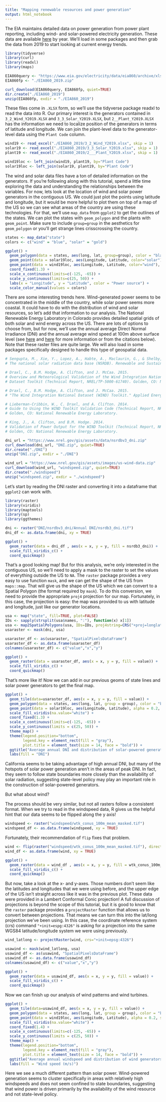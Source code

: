 ```yaml
---
title: "Mapping renewable resources and power generation"
output: html_notebook
---
```


The EIA maintains detailed data on power generation from power plant reporting, including wind- and solar-powered electricity generation. These data are available <a href="https://www.eia.gov/electricity/data/eia860/">here</a> by year. We'll load in some packages and then grab the data from 2019 to start looking at current energy trends.

```r
library(tidyverse)
library(curl)
library(readxl)
library(maps)
```


```r
EIA860query <- "https://www.eia.gov/electricity/data/eia860/archive/xls/eia8602019.zip"
EIA860fp <- "./EIA860_2019.zip"

curl_download(EIA860query, EIA860fp, quiet=TRUE)
dir.create("./EIA860_2019")
unzip(EIA860fp, exdir = "./EIA860_2019")
```


These files come in `.XLSX` form, so we'll use the tidyverse package readxl to read the data into R. Our primary interest is the generators contained in `3_2_Wind_Y2019.XLSX` and `3_3_Solar_Y2019.XLSX`, but `2__Plant_Y2019.XLSX` has the information we need to localize position of the generators in terms of latitude and longitude. We can join the plant-level data to the generator-level data using the `Plant Code` column.

```r
wind19 <- read_excel("./EIA860_2019/3_2_Wind_Y2019.xlsx", skip = 1)
solar19 <- read_excel("./EIA860_2019/3_3_Solar_Y2019.xlsx", skip = 1)
plant19 <- read_excel("./EIA860_2019/2___Plant_Y2019.xlsx", skip = 1)

wind19loc <- left_join(wind19, plant19, by="Plant Code")
solar19loc <- left_join(solar19, plant19, by="Plant Code")
```


The wind and solar data files have a ton of detailed information on the generators. If you're following along with this tutorial, spend a little time exploring the data and understanding the relationships between the variables. For now, lets look at the location of wind and solar power generators in the contiguous US. We could just plot the points using latitude and longitude, but it would be more helpful to plot them on top of a map of the US so we can see what areas of the country are using these technologies. For that, we'll use `map_data` from `ggplot2` to get the outlines of the states. We can plot the states with `geom_polygon` and the plants with `geom_point`. Make sure to include `group=group` in the aesthetics for `geom_polygon` or you'll get strange lines crisscrossing the country.

```r
states <- map_data("state")
colors <- c("wind" = "blue", "solar" = "gold")

ggplot() + 
  geom_polygon(data = states, aes(long, lat, group=group), color = "black", fill = "white") +
  geom_point(data = solar19loc, aes(Longitude, Latitude, color="solar"), alpha = 0.1) +
  geom_point(data = wind19loc, aes(Longitude, Latitude, color="wind"), alpha= 0.1) +
  coord_fixed(1.3) +
  scale_x_continuous(limits=c(-125, -65)) +
  scale_y_continuous(limits=c(25, 50)) +
  labs(x = "Longitude", y = "Latitude", color = "Power source") +
  scale_color_manual(values = colors)
```
There are some interesting trends here. Wind-generated power seems to be concentrated in the middle of the country, while solar power seems more coastal. It could have to do with the distribution of wind and solar resources, so let's add that information to our analysis. The National Renewable Energy Laboratory in Colorado provides detailed spatial grids of both solar and wind energy across the US. There are lots of options to choose from, but for now, we'll use the annual average Direct Normal Irradiance (DNI) and the annual average wind speed at 100m above surface level (see <a href="https://www.nrel.gov/gis/solar-resource-maps.html">here</a> and <a href="https://www.nrel.gov/gis/wind-resource-maps.html">here</a> for more information or from the citations below). Note that these raster files are quite large. We will also load in some packages specifically designed to handle this type of geospatial data.

```r
# Sengupta, M., Xie, Y., Lopez, A., Habte, A., Maclaurin, G., & Shelby, J. (2018). 
# The national solar radiation data base (NSRDB). Renewable and Sustainable Energy Reviews, 89, 51-60.

# Draxl, C., B.M. Hodge, A. Clifton, and J. McCaa. 2015. 
# Overview and Meteorological Validation of the Wind Integration National 
# Dataset Toolkit (Technical Report, NREL/TP-5000-61740). Golden, CO: National Renewable Energy Laboratory.

# Draxl, C., B.M. Hodge, A. Clifton, and J. McCaa. 2015. 
# "The Wind Integration National Dataset (WIND) Toolkit." Applied Energy 151: 355366.

# Lieberman-Cribbin, W., C. Draxl, and A. Clifton. 2014. 
# Guide to Using the WIND Toolkit Validation Code (Technical Report, NREL/TP-5000-62595). 
# Golden, CO: National Renewable Energy Laboratory.

# King, J., A. Clifton, and B.M. Hodge. 2014. 
# Validation of Power Output for the WIND Toolkit (Technical Report, NREL/TP-5D00-61714). 
# Golden, CO: National Renewable Energy Laboratory.

dni_url = "https://www.nrel.gov/gis/assets/data/nsrdbv3_dni.zip"
curl_download(dni_url, "DNI.zip", quiet=TRUE)
dir.create("./DNI")
unzip("DNI.zip", exdir = "./DNI")

wind_url = "https://www.nrel.gov/gis/assets/images/us-wind-data.zip"
curl_download(wind_url, "windspeed.zip", quiet=TRUE)
dir.create("./windspeed")
unzip("windspeed.zip", exdir = "./windspeed")
```

Let's start by reading the DNI raster and converting it into a dataframe that `ggplot2` can work with.

```r
library(raster)
library(viridis)
library(maptools)
library(sp)
library(ggthemes)

dni <- raster("DNI/nsrdbv3_dni/Annual DNI/nsrdb3_dni.tif")
dni_df <- as.data.frame(dni, xy = TRUE)

ggplot() +
  geom_raster(data = dni_df , aes(x = x, y = y, fill = nsrdb3_dni)) +
  scale_fill_viridis_c() +
  coord_quickmap()
```
That's a good looking map! But for this analysis, we're only interested in the contiguous US, so we'll need to apply a mask to the raster to set the values of everything outside the US to `NA`. The `raster` package provides a very easy to use function `mask`, and we can get the shape of the US from `maps::map`. That will give us the shape of the US which we can convert to a Spatial Polygon (the format required by `mask`). To do this conversion, we need to provide the appropriate `proj4` projection for our map. Fortunately, in this case, the projection is easy: the map was provided to us with latitude and longitude, just like our generator locations.

```r
usa <- map("state", fill=TRUE, plot=FALSE)
IDs <- sapply(strsplit(usa$names, ":"), function(x) x[1])
usa <- map2SpatialPolygons(usa, IDs=IDs, proj4string=CRS("+proj=longlat +datum=WGS84"))
usaraster <- mask(dni, usa)

usaraster_df <- as(usaraster, "SpatialPixelsDataFrame")
usaraster_df <- as.data.frame(usaraster_df)
colnames(usaraster_df) <- c("value","x","y")

```

```r
ggplot() +
  geom_raster(data = usaraster_df, aes(x = x, y = y, fill = value)) +
  scale_fill_viridis_c() +
  coord_quickmap()
```
That's more like it! Now we can add in our previous geoms of state lines and solar power generators to get the final map.

```r
ggplot() +
  geom_tile(data=usaraster_df, aes(x = x, y = y, fill = value)) +
  geom_polygon(data = states, aes(long, lat, group = group), color = "black", fill = NA) +
  geom_point(data = solar19loc, aes(Longitude, Latitude), alpha = 0.2, stroke = 0, shape = 16, color = "white") +
  scale_fill_viridis(na.value="white") +
  coord_fixed(1.3) +
  scale_x_continuous(limits=c(-125, -65)) +
  scale_y_continuous(limits = c(25, 50)) +
  theme_map() +
  theme(legend.position="bottom",
        legend.key = element_rect(fill = "gray"),
        plot.title = element_text(size = 14, face = "bold")) +
  ggtitle("Average annual DNI and distribution of solar-powered generators") +
  labs(fill = "DNI")
```
California seems to be taking advantage of high annual DNI, but many of the hotspots of solar power generation aren't in the areas of peak DNI. In fact, they seem to follow state boundaries more closely than the availability of solar radiation, suggesting state-level policy may play an important role in the construction of solar-powered generators.

But what about wind?

The process should be very similar, but not all rasters follow a consistent format. When we try to read in the windspeed data, R gives us the helpful hint that our data seems to be flipped along the y axis!

```r
windspeed <- raster("windspeed/wtk_conus_100m_mean_masked.tif")
windspeed_df <- as.data.frame(windspeed, xy = TRUE)
```
Fortunately, their recommendation of `flip` fixes that problem.

```r
wind <- flip(raster("windspeed/wtk_conus_100m_mean_masked.tif"), direction = 'y')
wind_df <- as.data.frame(wind, xy = TRUE)

ggplot() +
  geom_raster(data = wind_df , aes(x = x, y = y, fill = wtk_conus_100m_mean_masked)) +
  scale_fill_viridis_c() +
  coord_quickmap()
```
But now, take a look at the x- and y-axes. Those numbers don't seem like the latitudes and longitudes that we were using before, and the upper edge of the US isn't straight across like it was in the previous plot. These data were provided in a Lambert Conformal Conic projection! A full discussion of projections is beyond the scope of this tutorial, but it is good to know that the `raster` package provides a `projectRaster` function that allows us to convert between projections. That means we can turn this into the lat/long projection we've been using. In this case, the coordinate reference system (crs) command `"+init=espg:4326"` is asking for a projection into the same WGS84 latitude/longitude system we were using previously.

```r
wind_latlong <- projectRaster(wind, crs="+init=epsg:4326")

usawind <- mask(wind_latlong, usa)
usawind_df <- as(usawind, "SpatialPixelsDataFrame")
usawind_df <- as.data.frame(usawind_df)
colnames(usawind_df) <- c("value","x","y")

ggplot() +
  geom_raster(data = usawind_df, aes(x = x, y = y, fill = value)) +
  scale_fill_viridis_c() +
  coord_quickmap()
```
Now we can finish up our analysis of wind patterns and wind turbines.

```r
ggplot() +
  geom_tile(data=usawind_df, aes(x = x, y = y, fill = value)) +
  geom_polygon(data = states, aes(long, lat, group = group), color = "black", fill = NA) +
  geom_point(data = wind19loc, aes(Longitude, Latitude), alpha = 0.2, stroke = 0, shape = 16, color = "white") +
  scale_fill_viridis(na.value="white") +
  coord_fixed(1.4) +
  scale_x_continuous(limits=c(-125, -65)) +
  scale_y_continuous(limits = c(25, 50)) +
  theme_map() +
  theme(legend.position="bottom",
        legend.key = element_rect(fill = "gray"),
        plot.title = element_text(size = 14, face = "bold")) +
  ggtitle("Average annual windspeed and distribution of wind generators") +
  labs(fill = "Wind speed (m/s)")
```
Here we see a much different pattern than solar power. Wind-powered generation seems to cluster specifically in areas with relatively high windspeeds and does not seem confined to state boundaries, suggesting that wind power is driven primarily by the availability of the wind resource and not state-level policy.